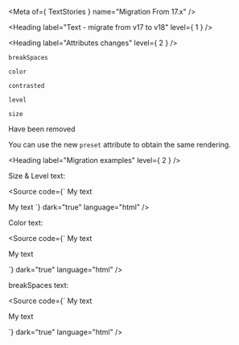 
<Meta of={ TextStories } name="Migration From 17.x" />

<Heading label="Text - migrate from v17 to v18" level={ 1 } />

<Heading label="Attributes changes" level={ 2 } />

`breakSpaces` <OdsBadge color="critical" label="Removed" size="sm" />

`color` <OdsBadge color="critical" label="Removed" size="sm" />

`contrasted` <OdsBadge color="critical" label="Removed" size="sm" />

`level` <OdsBadge color="critical" label="Removed" size="sm" />

`size` <OdsBadge color="critical" label="Removed" size="sm" />

Have been removed

You can use the new `preset` attribute to obtain the same rendering.

<Heading label="Migration examples" level={ 2 } />

Size & Level text:

<Source code={`
<osds-text size="500" level="heading">My text</osds-text>

<!-- is now -->

<ods-text preset="heading-1">My text</ods-text>
`}
        dark="true"
        language="html" />

Color text:

<Source code={`
<osds-text color="primary">My text</osds-text>

<!-- is now -->

<ods-text class="my-text">My text</ods-text>

<style>
  .my-text::part(text) {
    color: var(--ods-color-primary-500);
  }
</style>
`}
        dark="true"
        language="html" />

breakSpaces text:

<Source code={`
<osds-text break-spaces>My text</osds-text>

<!-- is now -->

<ods-text class="my-text">My text</ods-text>

<style>
  .my-text::part(text) {
    white-space: break-spaces;
  }
</style>
`}
        dark="true"
        language="html" />
